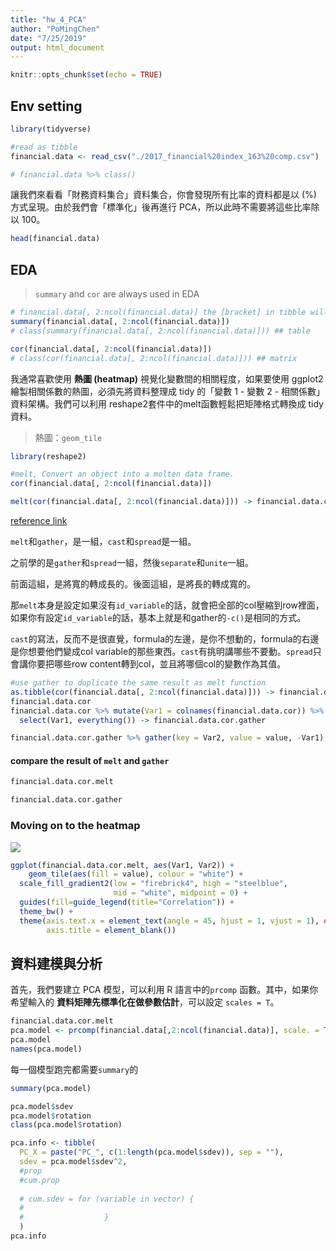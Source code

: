 ```yaml
---
title: "hw_4_PCA"
author: "PoMingChen"
date: "7/25/2019"
output: html_document
---
```


```r
knitr::opts_chunk$set(echo = TRUE)
```

## Env setting
```r
library(tidyverse)
```

```r
#read as tibble
financial.data <- read_csv("./2017_financial%20index_163%20comp.csv")
```

```r
# financial.data %>% class()
```

讓我們來看看「財務資料集合」資料集合，你會發現所有比率的資料都是以 (%) 方式呈現。由於我們會「標準化」後再進行 PCA，所以此時不需要將這些比率除以 100。
```r
head(financial.data)
```


## EDA

> `summary` and `cor` are always used in EDA

```r
# financial.data[, 2:ncol(financial.data)] the [bracket] in tibble will output a tibble, and the $ dollar sign will output the vector.
summary(financial.data[, 2:ncol(financial.data)])
# class(summary(financial.data[, 2:ncol(financial.data)])) ## table

```

```r
cor(financial.data[, 2:ncol(financial.data)])
# class(cor(financial.data[, 2:ncol(financial.data)])) ## matrix
```

我通常喜歡使用 __熱圖 (heatmap)__ 視覺化變數間的相關程度，如果要使用 ggplot2 繪製相關係數的熱圖，必須先將資料整理成 tidy 的「變數 1 - 變數 2 - 相關係數」資料架構。我們可以利用 reshape2套件中的melt函數輕鬆把矩陣格式轉換成 tidy 資料。

> 熱圖：`geom_tile`

```r
library(reshape2)
```

```r
#melt, Convert an object into a molten data frame.
cor(financial.data[, 2:ncol(financial.data)])
```

```r
melt(cor(financial.data[, 2:ncol(financial.data)])) -> financial.data.cor.melt
```

[reference link](https://stackoverflow.com/questions/26536251/comparing-gather-tidyr-to-melt-reshape2)

`melt`和`gather`，是一組，`cast`和`spread`是一組。

之前學的是`gather`和`spread`一組，然後`separate`和`unite`一組。

前面這組，是將寬的轉成長的。後面這組，是將長的轉成寬的。

那`melt`本身是設定如果沒有`id_variable`的話，就會把全部的col壓縮到row裡面，如果你有設定`id_variable`的話，基本上就是和gather的`-c()`是相同的方式。

`cast`的寫法，反而不是很直覺，formula的左邊，是你不想動的，formula的右邊是你想要他們變成col variable的那些東西。`cast`有挑明講哪些不要動。`spread`只會講你要把哪些row content轉到col，並且將哪個col的變數作為其值。

```r
#use gather to duplicate the same result as melt function
as.tibble(cor(financial.data[, 2:ncol(financial.data)])) -> financial.data.cor
financial.data.cor
financial.data.cor %>% mutate(Var1 = colnames(financial.data.cor)) %>% 
  select(Var1, everything()) -> financial.data.cor.gather

financial.data.cor.gather %>% gather(key = Var2, value = value, -Var1) -> financial.data.cor.gather
```

#### compare the result of `melt` and `gather`

```r
financial.data.cor.melt
```

```r
financial.data.cor.gather
```

### Moving on to the heatmap

![](./hjust_and_vjust.png)

```r
ggplot(financial.data.cor.melt, aes(Var1, Var2)) + 
    geom_tile(aes(fill = value), colour = "white") +
  scale_fill_gradient2(low = "firebrick4", high = "steelblue",
                       mid = "white", midpoint = 0) +
  guides(fill=guide_legend(title="Correlation")) +
  theme_bw() +
  theme(axis.text.x = element_text(angle = 45, hjust = 1, vjust = 1), ## follow Martin's Visualization book 
        axis.title = element_blank())
```

## 資料建模與分析
首先，我們要建立 PCA 模型，可以利用 R 語言中的` prcomp` 函數。其中，如果你希望輸入的 __資料矩陣先標準化在做參數估計__，可以設定 `scales = T`。

```r
financial.data.cor.melt
pca.model <- prcomp(financial.data[,2:ncol(financial.data)], scale. = T)
pca.model
names(pca.model)
```

每一個模型跑完都需要`summary`的
```r
summary(pca.model)
```

```r
pca.model$sdev
pca.model$rotation
class(pca.model$rotation)
```

```r
pca.info <- tibble(
  PC_X = paste("PC_", c(1:length(pca.model$sdev)), sep = ""),
  sdev = pca.model$sdev^2,
  #prop
  #cum.prop
  
  # cum.sdev = for (variable in vector) {
  #                    
  #                  }
  )
pca.info
```

